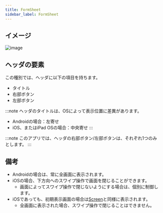 ```yaml
---
title: FormSheet
sidebar_label: FormSheet
---
```


## イメージ

![image](./form-sheet.drawio.png)

## ヘッダの要素

この種別では、ヘッダに以下の項目を持ちます。

- タイトル
- 右部ボタン
- 左部ボタン

:::note
ヘッダのタイトルは、OSによって表示位置に差異があります。

 - Androidの場合：左寄せ
 - iOS、またはiPad OSの場合：中央寄せ
:::

:::note
このアプリでは、ヘッダの右部ボタン/左部ボタンは、それぞれ1つのみとします。
:::

## 備考

- Androidの場合は、常に全画面に表示されます。
- iOSの場合、下方向へのスワイプ操作で画面を閉じることができます。
  - 画面によってスワイプ操作で閉じないようにする場合は、個別に制御します。
- iOSであっても、初期表示画面の場合は[Screen](./screen.mdx)と同様に表示されます。
  - 全画面に表示された場合、スワイプ操作で閉じることはできません。
